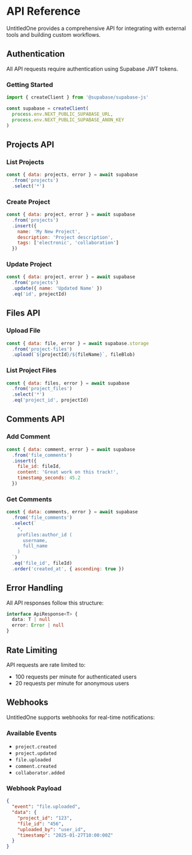 # API Reference

UntitledOne provides a comprehensive API for integrating with external tools and building custom workflows.

## Authentication

All API requests require authentication using Supabase JWT tokens.

### Getting Started

```javascript
import { createClient } from '@supabase/supabase-js'

const supabase = createClient(
  process.env.NEXT_PUBLIC_SUPABASE_URL,
  process.env.NEXT_PUBLIC_SUPABASE_ANON_KEY
)
```

## Projects API

### List Projects

```javascript
const { data: projects, error } = await supabase
  .from('projects')
  .select('*')
```

### Create Project

```javascript
const { data: project, error } = await supabase
  .from('projects')
  .insert({
    name: 'My New Project',
    description: 'Project description',
    tags: ['electronic', 'collaboration']
  })
```

### Update Project

```javascript
const { data: project, error } = await supabase
  .from('projects')
  .update({ name: 'Updated Name' })
  .eq('id', projectId)
```

## Files API

### Upload File

```javascript
const { data: file, error } = await supabase.storage
  .from('project-files')
  .upload(`${projectId}/${fileName}`, fileBlob)
```

### List Project Files

```javascript
const { data: files, error } = await supabase
  .from('project_files')
  .select('*')
  .eq('project_id', projectId)
```

## Comments API

### Add Comment

```javascript
const { data: comment, error } = await supabase
  .from('file_comments')
  .insert({
    file_id: fileId,
    content: 'Great work on this track!',
    timestamp_seconds: 45.2
  })
```

### Get Comments

```javascript
const { data: comments, error } = await supabase
  .from('file_comments')
  .select(`
    *,
    profiles:author_id (
      username,
      full_name
    )
  `)
  .eq('file_id', fileId)
  .order('created_at', { ascending: true })
```

## Error Handling

All API responses follow this structure:

```typescript
interface ApiResponse<T> {
  data: T | null
  error: Error | null
}
```

## Rate Limiting

API requests are rate limited to:
- 100 requests per minute for authenticated users
- 20 requests per minute for anonymous users

## Webhooks

UntitledOne supports webhooks for real-time notifications:

### Available Events

- `project.created`
- `project.updated` 
- `file.uploaded`
- `comment.created`
- `collaborator.added`

### Webhook Payload

```json
{
  "event": "file.uploaded",
  "data": {
    "project_id": "123",
    "file_id": "456",
    "uploaded_by": "user_id",
    "timestamp": "2025-01-27T10:00:00Z"
  }
}
```

